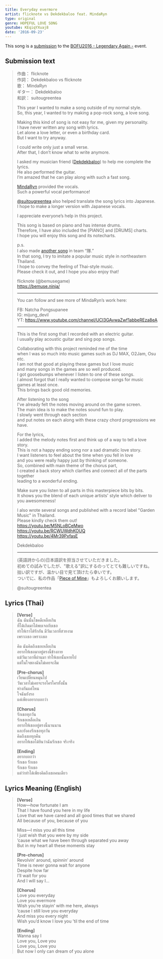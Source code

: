 ```yaml
---
title: Everyday evermore
artist: flicknote vs Dekdekbaloo feat. MindaRyn
type: original
genre: HOPEFUL LOVE SONG
youtube: KEqiqYXuaj8
date: '2016-09-23'
---
```


This song is a [submission](http://manbow.nothing.sh/event/event.cgi?action=More_def&num=170&event=110) to the [BOFU2016 - Legendary Again -](http://bmsoffighters.net/bofu2016/) event.

## Submission text

> 作曲： flicknote \
> 作詞： Dekdekbaloo vs flicknote \
> 歌： MindaRyn \
> ギター： Dekdekbaloo \
> 和訳： suitougreentea
>
> This year I wanted to make a song outside of my normal style. \
> So, this year, I wanted to try making a pop-rock song, a love song.
>
> Making this kind of song is not easy for me, given my personality. \
> I have never written any song with lyrics. \
> Let alone a love letter, or even a birthday card. \
> But I want to try anyway.
>
> I could write only just a small verse. \
> After that, I don’t know what to write anymore.
>
> I asked my musician friend ([Dekdekbaloo](https://github.com/dekdekbaloo)) to help me complete the lyrics. \
> He also performed the guitar. \
> I’m amazed that he can play along with such a fast song.
>
> [MindaRyn](https://www.youtube.com/channel/UCI3GAvwaZwf1abbeREza8eA) provided the vocals. \
> Such a powerful vocal performance!
>
> [@suitougreentea](https://twitter.com/suitougreentea) also helped translate the song lyrics into Japanese. \
> I hope to make a longer version with Japanese vocals.
>
> I appreciate everyone’s help in this project.
>
> This song is based on piano and has intense drums. \
> Therefore, I have also included the [PIANO] and [DRUMS] charts. \
> I hope you will enjoy this song and its notecharts.
>
> p.s. \
> I also made [another song](/music/bursting-music-star/) in team “隊.” \
> In that song, I try to imitate a popular music style in northeastern Thailand. \
> I hope to convey the feeling of Thai-style music. \
> Please check it out, and I hope you also enjoy that!
>
> flicknote (@bemusegame) \
> https://bemuse.ninja/
>
> ---
>
> You can follow and see more of MindaRyn’s work here:
>
> FB: Natcha Pongsupanee \
> IG: mijung_devil \
> YT: https://www.youtube.com/channel/UCI3GAvwaZwf1abbeREza8eA
>
> ---
>
> This is the first song that I recorded with an electric guitar. \
> I usually play acoustic guitar and sing pop songs.
>
> Collaborating with this project reminded me of the time \
> when I was so much into music games such as DJ MAX, O2Jam, Osu etc. \
> I am not that good at playing these games but I love music \
> and many songs in the games are so well produced. \
> I got goosebumps whenever I listen to one of these songs. \
> I almost forgot that I really wanted to compose songs for music games at least once. \
> This brings back good old memories.
>
> After listening to the song \
> I've already felt the notes moving around on the game screen. \
> The main idea is to make the notes sound fun to play. \
> I slowly went through each section \
> and put notes on each along with these crazy chord progressions we have.
>
> For the lyrics, \
> I added the melody notes first and think up of a way to tell a love story. \
> This is not a happy ending song nor a sad dramatic love story. \
> I want listeners to feel about the time when you fell in love \
> and you were really happy just by thinking of someone. \
> So, combined with main theme of the chorus part, \
> I created a back story which clarifies and connect all of the parts together \
> leading to a wonderful ending.
>
> Make sure you listen to all parts in this masterpiece bits by bits. \
> It shows you the blend of each unique artists' style which deliver to you awesomeness!
>
> I also wrote several songs and published with a record label "Garden Music" in Thailand. \
> Please kindly check them out! \
> https://youtu.be/M5NLoBCeMwo \
> https://youtu.be/RCWUWdhKOUQ \
> https://youtu.be/4Mr39PxfasE
>
> Dekdekbaloo
>
> ---
>
> (英語詩からの)日本語訳を担当させていただきました。 \
> 初めての試みでしたが、"歌える"訳にするのってとても難しいですね。 \
> 拙い訳ですが、温かい目で見て頂けたら幸いです。 \
> ついでに、私の作品「[Piece of Mine](http://manbow.nothing.sh/event/event.cgi?action=More_def&num=302&event=110)」もよろしくお願いします。
>
> @suitougreentea

## Lyrics (Thai)

> **[Verse]** \
> ฉัน ฉันนั้นโชคดีเหลือเกิน \
> ที่ได้เกิดมาได้พบเจอกับเธอ \
> ทำให้เราได้รักกัน มีวันเวลาที่สวยงาม \
> เพราะเธอ เพราะเธอ
>
> คิด ฉันคิดถึงเธอเหลือเกิน \
> อยากให้เธอมาอยู่ตรงนี้ข้างกาย \
> แม้วันเวลาที่ผ่านมา ทำให้เธอนั้นหายไป \
> แต่ในใจของฉันไม่เคยจะลืม
>
> **[Pre-chorus]** \
> เวียนเปลี่ยนหมุนไป \
> วันเวลาไม่เคยจะรอใครใครทั้งนั้น \
> ห่างกันแค่ไหน \
> ใจฉันยังรอ \
> แค่เพียงอยากบอกว่า
>
> **[Chorus]** \
> รักเธอทุกวัน \
> รักเธอเหลือเกิน \
> อยากให้เธออยู่ตรงนี้นานนาน \
> และยังคงรักเธอทุกวัน \
> คิดถึงเธอทุกคืน \
> อยากให้เธอได้ยินว่าฉันรักเธอ จริงจริง
>
> **[Ending]** \
> อยากบอกว่า \
> รักเธอ รักเธอ \
> รักเธอ รักเธอ \
> แต่ว่าทำได้เพียงคิดถึงเธอคนเดียว

## Lyrics Meaning (English)

> **[Verse]** \
> How—how fortunate I am \
> That I have found you here in my life \
> Love that we have cared and all good times that we shared \
> All because of you, because of you
>
> Miss—I miss you all this time \
> I just wish that you were by my side \
> ’cause what we have been through separated you away \
> But in my heart all these moments stay
>
> **[Pre-chorus]** \
> Revolvin’ around, spinnin’ around \
> Time is never gonna wait for anyone \
> Despite how far \
> I’ll wait for you \
> And I will say I…
>
> **[Chorus]** \
> Love you everyday \
> Love you evermore \
> Wish you’re stayin’ with me here, always \
> ’cause I still love you everyday \
> And miss you every night \
> Wish you’d know I love you ’til the end of time
>
> **[Ending]** \
> Wanna say I \
> Love you, Love you \
> Love you, Love you \
> But now I only can dream of you alone
